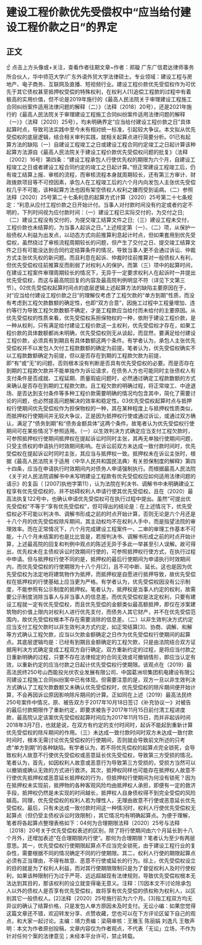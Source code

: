 # 建设工程价款优先受偿权中“应当给付建设工程价款之日”的界定
## 正文
☝ 点击上方头像或+关注，查看作者往期文章~作者：郑璇 广东广信君达律师事务所合伙人，华中师范大学/广东外语外贸大学法律硕士。专业领域：建设工程与房地产、电子商务、互联网及直播、短视频行业。建设工程价款优先受偿权作为可优先于其它债权甚至抵押权受偿的特殊权利，在权利人[1]追偿工程款的过程中有着极高的实用价值，但不论是2019年施行的《最高人民法院关于审理建设工程施工合同纠纷案件适用法律问题的解释（二）》（法释〔2018〕20号），还是2021年施行的《最高人民法院关于审理建设工程施工合同纠纷案件适用法律问题的解释（一）》（法释〔2020〕25号），均未明确界定“应当给付建设工程价款之日”具体起算时点，导致司法实践中至今未有相对统一标准，引起较大争议。本文拟从优先受偿权的底层逻辑，结合相关审判实践，就相关起算点进行简要分析。01已有起算方法的缺陷（一）自建设工程竣工之日或建设工程合同约定竣工之日起计算该种起算方法源自《最高人民法院关于建设工程价款优先受偿权问题的批复》（法释〔2002〕16号）第四条：“建设工程承包人行使优先权的期限为六个月，自建设工程竣工之日或者建设工程合同约定的竣工之日起计算。”但正常建设工程竣工后，仍有竣工结算上报、审核的流程，而审核流程本身就周期较长，还有第三方审计、财政拨款项目等不可控因素，承包人在工程竣工后的六个月内向发包人主张优先受偿权几乎不可能，该种起算方法也因有架空债权人权利之嫌而受到诟病。（二）参照法释〔2020〕25号第二十七条利息的起算方式计算〔2020〕25号第二十七条规定：“利息从应付工程价款之日开始计付。当事人对付款时间没有约定或者约定不明的，下列时间视为应付款时间：（一）建设工程已实际交付的，为交付之日;（二）建设工程没有交付的，为提交竣工结算文件之日;（三）建设工程未交付，工程价款也未结算的，为当事人起诉之日。”上述规定第（一）、（二）项，从保护一般债权人利益为出发点，以动态方式向前推算利息起计时点，但如果套用到优先受偿权，虽然绕过了审核流程周期较长的问题，但产生了交付之日、提交竣工结算文件之日有可能没达到合同约定结算条件的情况，导致当事人更不会通过诉讼、仲裁方式主张优先权的新问题。而且利息在起诉、仲裁时往前推算对一般债权人有利，但优先受偿权往前推算反而削弱了对权利人的保护。而第（三）项中的起算时间，在建设工程案件审理周期较长的情况下，无异于一定要求权利人在起诉时一并提出优先受偿权，而这与最高院回复的内容及最高院判例明显不符（详见下文第三节）。02优先受偿权起算时间点的底层逻辑上述起算方法的缺陷主要原因在于，对“应当给付建设工程价款之日”的理解仅考虑了工程欠款的“单方到期”性质，而没有考虑到工程欠款数额的确定性，也即“双方合意”，因施工过程中工程量增加、违约等行为导致工程欠款数额不确定，才是工程款应当给付而未给付的主要原因。从优先受偿权的性质来看，优先受偿权系担保物权的一种，依附于建设工程价款，是一种从权利，只有满足给付建设工程价款这一主权利，优先受偿权才存在，如果工程价款的具体数额都尚未明确，优先受偿权则无从谈起，而显然，要满足给付建设工程价款，必须具有到期且有具体数额这两个条件。有学者认为，承包人主张优先受偿权并不以发包人欠付工程款数额的确定为前提。笔者认为，优先受偿权确实不以工程款数额确定为前提，但以是否存在到期的工程款欠款为前提，即“有”或“无”的问题，否则根本没有判断是否具有优先受偿权的必要。而是否存在到期的工程款欠款并不能单独作为诉讼请求，在债务人方也可能同时主张债权人有支付条件是否成就、工程延期、质量瑕疵问题时，必然通过确定工程款数额的方式来确认是否存在到期的工程款欠款。且工程欠款的明确过程，将正常竣工、中途退场、是否达到支付条件等多种工程价款需要明确的情况均包含其中，简化了需要讨论的问题，也必然提高问题解决的效率和稳定性。03优先受偿权起算时点与抵押权行使期间优先受偿权作为担保物权的一种，其在某种程度上与抵押权性质类似，而抵押权行使期间并无较大争议，正是因为抵押权行使或通过诉讼，或通过双方确认，满足了“债务到期”和“债务金额具体”这两个条件。故笔者认为优先受偿权行使期间可在某些情况下参照适用。（一）以生效判决方式确定应当支付工程欠款时，可参照抵押权行使期间抵押权在提起诉讼时同时主张，其再无单独行使期间问题，只受主债权的申请执行时效期间影响。在诉讼前双方未达成一致付款时间时，优先受偿权在提起诉讼时同时主张，其应当与抵押权一致。抵押权未在诉讼主张时，根据《最高人民法院关于适用〈中华人民共和国民法典〉有关担保制度的解释》第四十四条，应当在申请执行时效期间内对债务人申请强制执行。而根据最高人民法院《关于对人民法院调解书中未写明建设工程款有优先受偿权应如何适用法律问题的请示》的复函（ [2007]执他字第11），认为法院在判决书、调解书中未明确建设工程享有优先受偿权的，并不妨碍权利人申请行使其优先受偿权。且在（2020）最高法执复122号中，也确认申请优先受偿权可在执行过程中提出。虽然“可提出优先受偿权”不等于“享有优先受偿权”，但可得出的结论是：在上述情况下，优先受偿权必不可能以判决书、调解书形成之前的时点开始计算，否则无论是六个月还是十八个月的优先受偿权除斥期间，其主动权均不在权利人手中，而是指望法院的审理效率。而在正常情况下，六个月完成建设工程案件一、二审的审理工作基本不可能，十八个月未结案的也是比比皆是，若按判决书、调解书形成之前的时点开始计算，上述最高院的回复和判例中观点的陈述无异于多此一举甚至引人误解。故可得出，优先权未在主债权诉讼时效期间行使的，可参照抵押权行使方式，在执行过程中申请。但与抵押权行使不同的是，抵押权的最后行使期间为申请执行时效期间内，而优先受偿权的行使期限为十八个月[2]，且不可中断、延长。这也是因为优先受偿权为法定地将建筑物作为抵押，而抵押权是自愿进行抵押导致，故优先受偿权在抵押权的行使基础上应当更为严格。有学者认为，优先受偿权因没有公示制度，不能参照有公示制度的抵押权。笔者认为，抵押权是当事人约定的权利，故需要公示制度消除当事人与非当事人的信息差。而优先受偿权是法定权利，只要有建设工程就一定有优先受偿权，而且优先受偿的金额类似最高额抵押，即仅在涉案建筑物的价值上限内对权利人进行优先支付，而债务人其它财产，并不在优先受偿范围内，故优先受偿权根本不存在需要消除的信息差。（二）以非生效判决方式约定应当支付工程欠款时以非生效判决方式约定，如正常结算[3]、协商、调解、和解等方式确认工程欠款，应当以欠款金额确定之日作为优先受偿权行使期间的起算点。其底层逻辑均是：已经有到期且金额确定的工程欠款，只是由法院结合双方证据用判决方式确定变成工程双方自行确定。双方重新约定的过程，是将应当付款之日重新明确的过程，只要不存在法律规定的合同无效或可撤销情形，即应当认定有效，以重新约定的应当付款之日起计优先受偿权行使期限。该观点在（2019）最高法民终250号山西能投光伏农业发展有限公司、中国葛洲坝集团机电建设有限公司建设工程施工合同纠纷案中已有体现。但需要注意的是，双方一旦以非生效判决方式确认了工程欠款数额又未确认优先受偿权时，优先受偿权的除斥期间便开始计算，不会再因诉讼原因影响除斥期间的计算。正如同在上述（2019）最高法民终250号案件中情况，原、被告双方于2017年10月18日签订《补充协议一》对被告的最后付款期限作了重新约定，即要求被告于2017年11月15日前付清工程进度款，最高院认定该案优先受偿权起算时间应为2017年11月15日，而并非起诉时间2018年3月7日，也就是说，在双方有约定的支付时间时，起诉不能起到重新计算优先受偿权的除斥期间的作用。（三）未达成一致付款时间时双方未达成一致付款时间时，根本无需讨论优先受偿权的行使期间，否则就会导致前文所述的只考虑“单方到期”的各种缺陷。有学者认为，若不将优先偿权的起算点完全锁死，会导致权利人故意不行使优先受偿权或恶意延长优先受偿权，导致第三方受损的情况。笔者认为，首先，如因权利人故意或恶意行为导致第三方受损的，受损方当然可以以撤销或确认无效的方式进行救济。其次，抵押权同样也可能存在抵押权人故意不行使优先抵押权或恶意延长抵押权的行为，但抵押权行使期间为何没有锁死？因为在抵押权未实现前，抵押物的各种客观风险均由抵押权人承担，即便有一定的救济手段，抵押权仍然是未实现的时间越长，抵押权人自身债权得不到完全受偿的风险越高。同理，优先受偿权的权利人若为理性人，无理由故意不行使或恶意延长优先受偿权。最后，只有未达成一致付款时间这一种情况时，权利人行使优先受偿权无起算点（但仍受主债权诉讼时效限制），其它情况均有明确起算点。为便于理解，笔者将各起算点整理表格如下：04何为合理期限法释〔2020〕25号与法释〔2018〕20号关于优先受偿权表述的区别，除了将行使期间由六个月延长到十八个月外，还增加表述“在合理期限内行使”。那何为合理期限？笔者认为至少有两层意思。其一，优先受偿权行使期限起算点不应当完全锁死，由于建设工程行业的复杂性，需要根据不同的情况确定不同的行使期限。其二，权利人行使的期限起算点必须有正当理由，不得有故意、恶意不行使或延长的行为。综上，优先受偿权设立的目的就是为了权利人利益，而对其行使期限限制只是为了督促权利人及时行使权利，如果该种限制行为过于严苛、远远超越现有法律规则，导致优先受偿权根本无法达到其目的，那该权利的设立就变得毫无意义。注释：[1]因本文不讨论除承包人以外的债权人是否享有优先受偿权，故将享有优先受偿的债权称为权利人，以区别其它一般债权人。[2]法释〔2020〕25号施行前为六个月。[3]指工程双方均无异议的确认了结算价格，只是发包人单方原因未及时支付。无讼小编：如果您觉得这篇文章还不错，欢迎转发分享、点赞收藏，您也可以在下方评论区留下自己的观点，和大家一起讨论。主编：靖力责编：梁萌审核：王雅玉 陈丽娟 刘逸凡 王敬声明：本文为作者原创投稿，文章内容仅为作者观点，不代表「无讼」立场，不作为针对任何个案的法律意见；未经本平台许可，禁止转载。